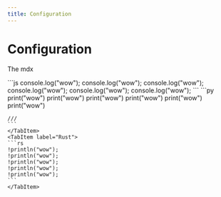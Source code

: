 ```yaml
---
title: Configuration
---
```



# Configuration

The mdx

<Tabs>
	<TabItem label="JS">
	```js
	console.log("wow");
	console.log("wow");
	console.log("wow");
	console.log("wow");
	console.log("wow");
	console.log("wow");
    ```
    </TabItem>
    <TabItem label="Python">
	```py
	print("wow")
	print("wow")
	print("wow")
	print("wow")
	print("wow")
	print("wow")

    ///
    ```
    </TabItem>
    <TabItem label="Rust">
    ```rs
    !println("wow");
    !println("wow");
    !println("wow");
    !println("wow");
    !println("wow");
    ```
    </TabItem>

</Tabs>
